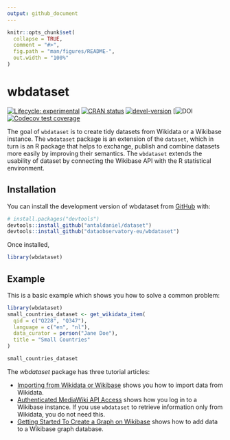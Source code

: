 ```yaml
---
output: github_document
---
```


<!-- README.md is generated from README.Rmd. Please edit that file -->

```r
knitr::opts_chunk$set(
  collapse = TRUE,
  comment = "#>",
  fig.path = "man/figures/README-",
  out.width = "100%"
)
```

# wbdataset

<!-- badges: start -->
[![Lifecycle: experimental](https://img.shields.io/badge/lifecycle-experimental-orange.svg)](https://lifecycle.r-lib.org/articles/stages.html#experimental)
[![CRAN status](https://www.r-pkg.org/badges/version/wbdataset)](https://CRAN.R-project.org/package=wbdataset)
[![devel-version](https://img.shields.io/badge/devel%20version-0.1.1042-blue.svg)](https://github.com/dataobservatory-eu/wbdataset)
[![DOI](https://zenodo.org/badge/DOI/10.5281/zenodo.13972192.svg)
[![Codecov test coverage](https://codecov.io/gh/dataobservatory-eu/wbdataset/graph/badge.svg)](https://app.codecov.io/gh/dataobservatory-eu/wbdataset)
<!-- badges: end -->

The goal of `wbdataset` is to create tidy datasets from Wikidata or a Wikibase instance. The `wbdataset` package is an extension of the `dataset`, which in turn is an R package that helps to exchange, publish and combine datasets more easily by improving their semantics. The `wbdataset` extends the usability of dataset by connecting the Wikibase API with the R statistical environment.

## Installation

You can install the development version of wbdataset from [GitHub](https://github.com/) with:

``` r
# install.packages("devtools")
devtools::install_github("antaldaniel/dataset")
devtools::install_github("dataobservatory-eu/wbdataset")
```

Once installed, 

```r
library(wbdataset)
```

## Example

This is a basic example which shows you how to solve a common problem:

```r
library(wbdataset)
small_countries_dataset <- get_wikidata_item(
  qid = c("Q228", "Q347"),
  language = c("en", "nl"),
  data_curator = person("Jane Doe"),
  title = "Small Countries"
)

small_countries_dataset
```
The *wbdataset* package has three tutorial articles:

- [Importing from Wikidata or Wikibase](https://wbdataset.dataobservatory.eu/articles/wikidata-import.html) shows you how to import data from Wikidata.
-  [Authenticated MediaWiki API Access](https://wbdataset.dataobservatory.eu/articles/Wikibase_API.html) shows how you log in to a Wikibase instance. If you use `wbdataset` to retrieve information only from Wikidata, you do not need this.
- [Getting Started To Create a Graph on Wikibase](https://wbdataset.dataobservatory.eu/articles/start.html) shows how to add data to a Wikibase graph database.
